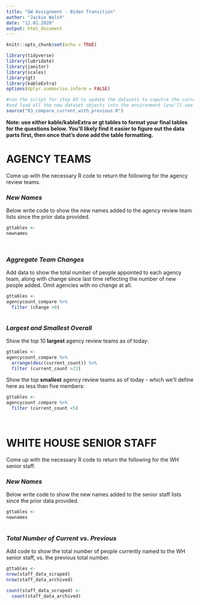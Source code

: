 ```yaml
---
title: "GW Assignment - Biden Transition"
author: "Jackie Walsh"
date: "12.01.2020"
output: html_document
---
```


```r
knitr::opts_chunk$set(echo = TRUE)

library(tidyverse)
library(lubridate)
library(janitor)
library(scales)
library(gt)
library(kableExtra)
options(dplyr.summarise.inform = FALSE)

#run the script for step 03 to update the datasets to caputre the current live verions
#and load all the new dataset objects into the environment (you'll see them populate on the upper right window)
source("03_compare_current_with_previous.R")


```

**Note: use either kable/kableExtra or gt tables to format your final tables for the questions below. You'll likely find it easier to figure out the data parts first, then once that's done add the table formatting.**

# AGENCY TEAMS

Come up with the necessary R code to return the following for the agency review teams.

### *New Names*

Below write code to show the new names added to the agency review team lists since the prior data provided.  
  

```r

gttables <-
newnames

 

```


### *Aggregate Team Changes*

Add data to show the total number of people appointed to each agency team, along with change since last time reflecting the number of new people added. Omit agencies with no change at all.  
  

```r

gttables <-
agencycount_compare %>%
  filter (change >0)



```


### *Largest and Smallest Overall*

Show the top 10 **largest** agency review teams as of today:

```r

gttables <-
agencycount_compare %>%
  arrange(desc(current_count)) %>%
  filter (current_count >22)


```

Show the top **smallest** agency review teams as of today - which we'll define here as less than five members:

```r


gttables <-
agencycount_compare %>%
  filter (current_count <5)

 

```



# WHITE HOUSE SENIOR STAFF

Come up with the necessary R code to return the following for the WH senior staff.

### *New Names*

Below write code to show the new names added to the senior staff lists since the prior data provided.  
  

```r


gttables <-
newnames
 

```


### *Total Number of Current vs. Previous*

Add code to show the total number of people currently named to the WH senior staff, vs. the previous total number.  
  

```r


gttables <-
nrow(staff_data_scraped)
nrow(staff_data_archived)

count(staff_data_scraped) <-
  count(staff_data_archived)


```
